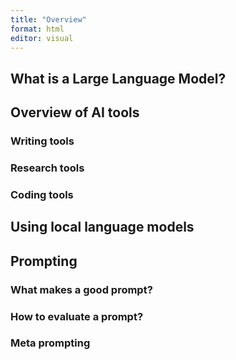 ```yaml
---
title: "Overview"
format: html
editor: visual
---
```


## What is a Large Language Model?

## Overview of AI tools

### Writing tools

### Research tools

### Coding tools

## Using local language models

## Prompting

### What makes a good prompt?

### How to evaluate a prompt?

### Meta prompting
